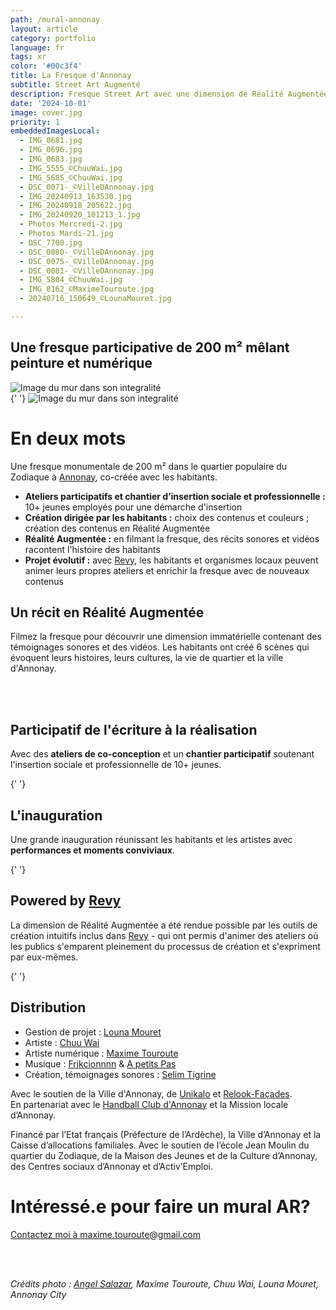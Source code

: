 ```yaml
---
path: /mural-annonay
layout: article
category: portfolio
language: fr
tags: xr
color: '#00c3f4'
title: La Fresque d'Annonay
subtitle: Street Art Augmenté
description: Fresque Street Art avec une dimension de Réalité Augmentée, réalisée avec Chuu Wai et Louna Mouret
date: '2024-10-01'
image: cover.jpg
priority: 1
embeddedImagesLocal:
  - IMG_0681.jpg
  - IMG_0696.jpg
  - IMG_0683.jpg
  - IMG_5555_©ChuuWai.jpg
  - IMG_5685_©ChuuWai.jpg
  - DSC_0071-_©VilleDAnnonay.jpg
  - IMG_20240913_163530.jpg
  - IMG_20240918_205622.jpg
  - IMG_20240920_101213_1.jpg
  - Photos Mercredi-2.jpg
  - Photos Mardi-21.jpg
  - DSC_7700.jpg  
  - DSC_0080-_©VilleDAnnonay.jpg
  - DSC_0075-_©VilleDAnnonay.jpg
  - DSC_0081-_©VilleDAnnonay.jpg
  - IMG_5804_©ChuuWai.jpg
  - IMG_0162_©MaximeTouroute.jpg
  - 20240716_150649_©LounaMouret.jpg

---
```



## Une fresque participative de 200 m² mêlant peinture et numérique 

![Image du mur dans son integralité](cover.jpg)  
<ImageGrid props={props.data.mdx.frontmatter.embeddedImagesLocal.slice(0,3)} />{' '}
![Image du mur dans son integralité](megaPano-lowlow.jpg)  

# En deux mots

Une fresque monumentale de 200 m² dans le quartier populaire du Zodiaque à [Annonay](https://www.annonay.fr/), co-créée avec les habitants.

* __Ateliers participatifs et chantier d’insertion sociale et professionnelle :__ 10+ jeunes employés pour une démarche d'insertion
* __Création dirigée par les habitants :__ choix des contenus et couleurs ; création des contenus en Réalité Augmentée
* __Réalité Augmentée :__ en filmant la fresque, des récits sonores et vidéos racontent l'histoire des habitants
* __Projet évolutif :__ avec [Revy](/revy), les habitants et organismes locaux peuvent animer leurs propres ateliers et enrichir la fresque avec de nouveaux contenus


## Un récit en Réalité Augmentée

Filmez la fresque pour découvrir une dimension immatérielle contenant des témoignages sonores et des vidéos. 
Les habitants ont créé 6 scènes qui évoquent leurs histoires, leurs cultures, la vie de quartier et la ville d'Annonay.


<ResponsiveIframe
  src="https://youtube.com/embed/JnUd3BPIaU8"
  width="1920"
  height="1080"
/>


<br />
<br />

## Participatif de l'écriture à la réalisation

Avec des **ateliers de co-conception** et un **chantier participatif** soutenant l'insertion sociale et professionnelle de 10+ jeunes. 

<ResponsiveIframe
  src="https://player.vimeo.com/video/1020579074"
  width="1920"
  height="1080"
/>


<ImageGrid props={props.data.mdx.frontmatter.embeddedImagesLocal.slice(3,12)} />{' '}


## L'inauguration

Une grande inauguration réunissant les habitants et les artistes avec __performances et moments conviviaux__.

<ImageGrid props={props.data.mdx.frontmatter.embeddedImagesLocal.slice(12,15)} />{' '}

<ResponsiveIframe
  src="https://youtube.com/embed/mDf55pISk-w"
  width="1920"
  height="1080"
/>

## Powered by [Revy](/revy) 

La dimension de Réalité Augmentée a été rendue possible par les outils de création intuitifs inclus dans [Revy](/revy) - qui ont permis d'animer des ateliers où les publics s'emparent pleinement du processus de création et s'expriment par eux-mêmes.

<ImageGrid props={props.data.mdx.frontmatter.embeddedImagesLocal.slice(15,22)} />{' '}

## Distribution

* Gestion de projet : [Louna Mouret](//www.linkedin.com/in/louna-mouret-219b4318b/)
* Artiste : [Chuu Wai](//chuuwai.com)
* Artiste numérique : [Maxime Touroute](//maximetouroute.com)
* Musique : [Frikcionnnn](https://www.instagram.com/frikcionnnn) & [A petits Pas](https://www.instagram.com/apetitspasgroupe)
* Création, témoignages sonores : [Selim Tigrine](//fr.linkedin.com/in/selim-tigrine-b38408170)

Avec le soutien de la Ville d'Annonay, de [Unikalo](//unikalo.com/) et [Relook-Façades](//www.relook-facades.fr/).  
En partenariat avec le [Handball Club d'Annonay](//www.hbca07.fr/) et la Mission locale d’Annonay.  

Financé par l’Etat français (Préfecture de l’Ardèche), la Ville d’Annonay et la Caisse d’allocations familiales.
Avec le soutien de l’école Jean Moulin du quartier du Zodiaque, de la Maison des Jeunes et de la Culture d’Annonay, des Centres sociaux d’Annonay et d’Activ’Emploi.

# Intéressé.e pour faire un mural AR?
 
[Contactez moi à maxime.touroute@gmail.com](mailto:maxime.touroute@gmail.com)  

<br />
<br />

  
_Crédits photo : [Angel Salazar](//www.estudiocreativo.fr/angelsalazar), Maxime Touroute, Chuu Wai, Louna Mouret, Annonay City_